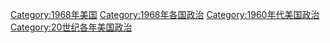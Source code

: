 [[Category:1968年美国|Category:1968年美国]]
[[Category:1968年各国政治|Category:1968年各国政治]]
[[Category:1960年代美国政治|Category:1960年代美国政治]]
[[Category:20世纪各年美国政治|Category:20世纪各年美国政治]]